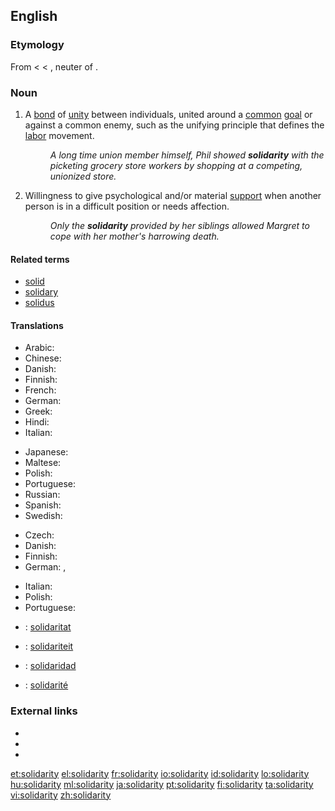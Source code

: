 {{also|Solidarity}} <!-- movement in Poland -->
==English==
{{wikipedia|dab=Solidarity (disambiguation)}}

===Etymology===
From {{etyl|fr}} {{term|lang=fr|solidarité||solidarity}} < {{term|lang=fr|solidaire||characterized by solidarity}} < {{etyl|la}} {{term|lang=la|solidum||whole sum}}, neuter of {{term|lang=la|solidus||solid}}.

===Noun===
{{en-noun|solidarities|-}}

# {{countable}} A [[bond]] of [[unity]] between individuals, united around a [[common]] [[goal]] or against a common enemy, such as the unifying principle that defines the [[labor]] movement.
#: ''A long time union member himself, Phil showed '''solidarity''' with the picketing grocery store workers by shopping at a competing, unionized store.''
# {{uncountable}} Willingness to give psychological and/or material [[support]] when another person is in a difficult position or needs affection.
#: ''Only the '''solidarity''' provided by her siblings allowed Margret to cope with her mother's harrowing death.''

====Related terms====
* [[solid]]
* [[solidary]]
* [[solidus]]

====Translations====
{{trans-top|unifying bond between individuals with common goal or enemy}}
* Arabic: {{t-|ar|تضامن|m|tr=taDaamun}}
* Chinese: {{zh-tsp|團結|团结|tuánjié}}
* Danish: {{t-|da|solidaritet}}
* Finnish: {{t-|fi|solidaarisuus}}
* French: {{t+|fr|solidarité|f}}
* German: {{t+|de|Solidarität|f}}
* Greek: {{t|el|αλληλεγγύη|tr=allilengýi|sc=Grek}}
* Hindi: {{t|hi|एकता|tr=ēkatā|sc=Deva}}
* Italian: {{t+|it|solidarietà|f}}
{{trans-mid}}
* Japanese: {{t+|ja|連帯|tr=rentai}}
* Maltese: {{t|mt|solidarjetà}}
* Polish: {{t+|pl|solidarność|f}}
* Portuguese: {{t+|pt|solidariedade|f}}
* Russian: {{t|ru|солидарность|f|tr=solidárnost'}}
* Spanish: {{t+|es|solidaridad|f}}
* Swedish: {{t+|sv|solidaritet|c}}
{{trans-bottom}}

{{trans-top|psychological or material support}}
* Czech: {{t-|cs|solidarita|f}}
* Danish: {{t-|da|solidaritet}}
* Finnish: {{t+|fi|tuki}}
* German: {{t+|de|Solidarität|f}}, {{t+|de|Unterstützung|f}}
{{trans-mid}}
* Italian: {{t+|it|solidarietà|f}}
* Polish: {{t+|pl|solidarność|f}}
* Portuguese: {{t+|pt|solidariedade|f}}
{{trans-bottom}}

{{checktrans-top}}
* {{ttbc|Catalan}}: [[solidaritat]]
* {{ttbc|Dutch}}: [[solidariteit]]
* {{ttbc|Spanish}}: [[solidaridad]]
* {{ttbc|French}}: [[solidarité]]
{{trans-bottom}}

===External links===
* {{R:Webster 1913}}
* {{R:Century 1911}}
* {{R:OneLook}}

[[et:solidarity]]
[[el:solidarity]]
[[fr:solidarity]]
[[io:solidarity]]
[[id:solidarity]]
[[lo:solidarity]]
[[hu:solidarity]]
[[ml:solidarity]]
[[ja:solidarity]]
[[pt:solidarity]]
[[fi:solidarity]]
[[ta:solidarity]]
[[vi:solidarity]]
[[zh:solidarity]]